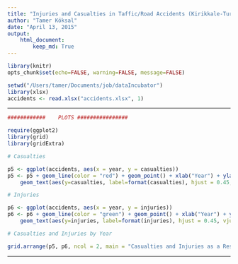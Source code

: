 ```yaml
---
title: "Injuries and Casualties in Taffic/Road Accidents (Kirikkale-Turkey)"
author: "Tamer Köksal"
date: "April 13, 2015"
output: 
    html_document:
        keep_md: True
---
```



```r
library(knitr)
opts_chunk$set(echo=FALSE, warning=FALSE, message=FALSE)
```


```r
setwd("/Users/tamer/Documents/job/dataIncubator")
library(xlsx)
accidents <- read.xlsx("accidents.xlsx", 1)
```

***


```r
############    PLOTS ################

require(ggplot2)
library(grid)
library(gridExtra)

# Casualties

p5 <- ggplot(accidents, aes(x = year, y = casualties))
p5 <- p5 + geom_line(color = "red") + geom_point() + xlab("Year") + ylab("Casualties") + ylim(0, max(accidents$casualties)) +
    geom_text(aes(y=casualties, label=format(casualties), hjust = 0.45, vjust = 1.7), size = 4) + scale_x_continuous(breaks=2007:2014)

# Injuries

p6 <- ggplot(accidents, aes(x = year, y = injuries))
p6 <- p6 + geom_line(color = "green") + geom_point() + xlab("Year") + ylab("Injuries") + ylim(min(accidents$injuries)-20, max(accidents$injuries)) +
    geom_text(aes(y=injuries, label=format(injuries), hjust = 0.45, vjust = 1.7), size = 4) + scale_x_continuous(breaks=2007:2014)

# Casualties and Injuries by Year

grid.arrange(p5, p6, ncol = 2, main = "Casualties and Injuries as a Result of Traffic Accidents\n")
```


***

